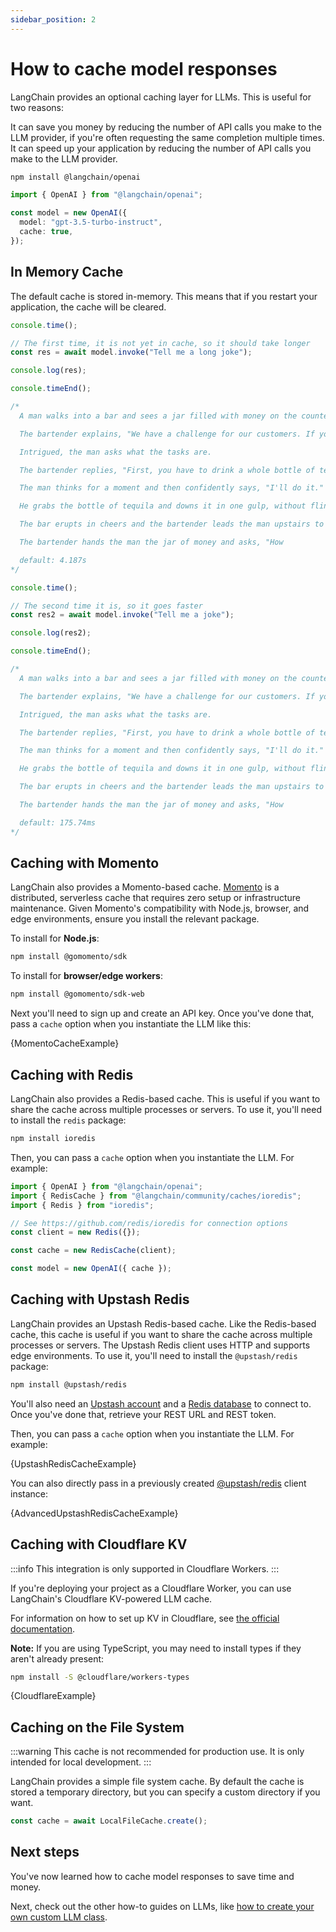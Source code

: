 ```yaml
---
sidebar_position: 2
---
```


# How to cache model responses

LangChain provides an optional caching layer for LLMs. This is useful for two reasons:

It can save you money by reducing the number of API calls you make to the LLM provider, if you're often requesting the same completion multiple times.
It can speed up your application by reducing the number of API calls you make to the LLM provider.



<IntegrationInstallTooltip></IntegrationInstallTooltip>

```bash npm2yarn
npm install @langchain/openai
```

```typescript
import { OpenAI } from "@langchain/openai";

const model = new OpenAI({
  model: "gpt-3.5-turbo-instruct",
  cache: true,
});
```

## In Memory Cache

The default cache is stored in-memory. This means that if you restart your application, the cache will be cleared.

```typescript
console.time();

// The first time, it is not yet in cache, so it should take longer
const res = await model.invoke("Tell me a long joke");

console.log(res);

console.timeEnd();

/*
  A man walks into a bar and sees a jar filled with money on the counter. Curious, he asks the bartender about it.

  The bartender explains, "We have a challenge for our customers. If you can complete three tasks, you win all the money in the jar."

  Intrigued, the man asks what the tasks are.

  The bartender replies, "First, you have to drink a whole bottle of tequila without making a face. Second, there's a pitbull out back with a sore tooth. You have to pull it out. And third, there's an old lady upstairs who has never had an orgasm. You have to give her one."

  The man thinks for a moment and then confidently says, "I'll do it."

  He grabs the bottle of tequila and downs it in one gulp, without flinching. He then heads to the back and after a few minutes of struggling, emerges with the pitbull's tooth in hand.

  The bar erupts in cheers and the bartender leads the man upstairs to the old lady's room. After a few minutes, the man walks out with a big smile on his face and the old lady is giggling with delight.

  The bartender hands the man the jar of money and asks, "How

  default: 4.187s
*/
```

```typescript
console.time();

// The second time it is, so it goes faster
const res2 = await model.invoke("Tell me a joke");

console.log(res2);

console.timeEnd();

/*
  A man walks into a bar and sees a jar filled with money on the counter. Curious, he asks the bartender about it.

  The bartender explains, "We have a challenge for our customers. If you can complete three tasks, you win all the money in the jar."

  Intrigued, the man asks what the tasks are.

  The bartender replies, "First, you have to drink a whole bottle of tequila without making a face. Second, there's a pitbull out back with a sore tooth. You have to pull it out. And third, there's an old lady upstairs who has never had an orgasm. You have to give her one."

  The man thinks for a moment and then confidently says, "I'll do it."

  He grabs the bottle of tequila and downs it in one gulp, without flinching. He then heads to the back and after a few minutes of struggling, emerges with the pitbull's tooth in hand.

  The bar erupts in cheers and the bartender leads the man upstairs to the old lady's room. After a few minutes, the man walks out with a big smile on his face and the old lady is giggling with delight.

  The bartender hands the man the jar of money and asks, "How

  default: 175.74ms
*/
```

## Caching with Momento

LangChain also provides a Momento-based cache. [Momento](https://gomomento.com) is a distributed, serverless cache that requires zero setup or infrastructure maintenance. Given Momento's compatibility with Node.js, browser, and edge environments, ensure you install the relevant package.

To install for **Node.js**:

```bash npm2yarn
npm install @gomomento/sdk
```

To install for **browser/edge workers**:

```bash npm2yarn
npm install @gomomento/sdk-web
```

Next you'll need to sign up and create an API key. Once you've done that, pass a `cache` option when you instantiate the LLM like this:


<CodeBlock language="typescript">{MomentoCacheExample}</CodeBlock>

## Caching with Redis

LangChain also provides a Redis-based cache. This is useful if you want to share the cache across multiple processes or servers. To use it, you'll need to install the `redis` package:

```bash npm2yarn
npm install ioredis
```

Then, you can pass a `cache` option when you instantiate the LLM. For example:

```typescript
import { OpenAI } from "@langchain/openai";
import { RedisCache } from "@langchain/community/caches/ioredis";
import { Redis } from "ioredis";

// See https://github.com/redis/ioredis for connection options
const client = new Redis({});

const cache = new RedisCache(client);

const model = new OpenAI({ cache });
```

## Caching with Upstash Redis

LangChain provides an Upstash Redis-based cache. Like the Redis-based cache, this cache is useful if you want to share the cache across multiple processes or servers. The Upstash Redis client uses HTTP and supports edge environments. To use it, you'll need to install the `@upstash/redis` package:

```bash npm2yarn
npm install @upstash/redis
```

You'll also need an [Upstash account](https://docs.upstash.com/redis#create-account) and a [Redis database](https://docs.upstash.com/redis#create-a-database) to connect to. Once you've done that, retrieve your REST URL and REST token.

Then, you can pass a `cache` option when you instantiate the LLM. For example:


<CodeBlock language="typescript">{UpstashRedisCacheExample}</CodeBlock>

You can also directly pass in a previously created [@upstash/redis](https://docs.upstash.com/redis/sdks/javascriptsdk/overview) client instance:


<CodeBlock language="typescript">{AdvancedUpstashRedisCacheExample}</CodeBlock>

## Caching with Cloudflare KV

:::info
This integration is only supported in Cloudflare Workers.
:::

If you're deploying your project as a Cloudflare Worker, you can use LangChain's Cloudflare KV-powered LLM cache.

For information on how to set up KV in Cloudflare, see [the official documentation](https://developers.cloudflare.com/kv/).

**Note:** If you are using TypeScript, you may need to install types if they aren't already present:

```bash npm2yarn
npm install -S @cloudflare/workers-types
```


<CodeBlock language="typescript">{CloudflareExample}</CodeBlock>

## Caching on the File System

:::warning
This cache is not recommended for production use. It is only intended for local development.
:::

LangChain provides a simple file system cache.
By default the cache is stored a temporary directory, but you can specify a custom directory if you want.

```typescript
const cache = await LocalFileCache.create();
```

## Next steps

You've now learned how to cache model responses to save time and money.

Next, check out the other how-to guides on LLMs, like [how to create your own custom LLM class](/docs/how_to/custom_llm).
